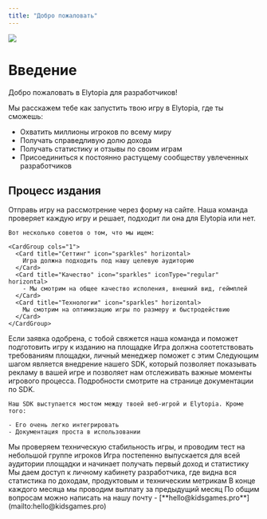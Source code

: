 ```yaml
---
title: "Добро пожаловать"
---
```


<img
  className="rounded-xl"
  noZoom={true}
  src="/images/preview.png"
/>

# Введение

Добро пожаловать в Elytopia для разработчиков\!

Мы расскажем тебе как запустить твою игру в Elytopia, где ты сможешь:

- Охватить миллионы игроков по всему миру
- Получать справедливую долю дохода
- Получать статистику и отзывы по своим играм
- Присоединиться к постоянно растущему сообществу увлеченных разработчиков

## Процесс издания

<Steps>
  <Step title="Отправить заявку на издание" iconType="regular" stepNumber="1">
    Отправь игру на рассмотрение через форму на сайте. Наша команда проверяет каждую игру и решает, подходит ли она для Elytopia или нет.

    Вот несколько советов о том, что мы ищем:

    <CardGroup cols="1">
      <Card title="Сеттинг" icon="sparkles" horizontal>
        Игра должна подходить под нашу целевую аудиторию
      </Card>
      <Card title="Качество" icon="sparkles" iconType="regular" horizontal>
        - Мы смотрим на общее качество исполения, внешний вид, геймплей
      </Card>
      <Card title="Технологии" icon="sparkles" horizontal>
        Мы смотрим на оптимизацию игры по размеру и быстродействию
      </Card>
    </CardGroup>
  </Step>
  <Step title="Получить одобрение и личного менеджера">
    Если заявка одобрена, с тобой свяжется наша команда и поможет подготовить игру к изданию на площадке
  </Step>
  <Step title="Соблюсти требования площадки">
    Игра должна соотетствовать требованиям площадки, личный менеджер поможет с этим
  </Step>
  <Step title="Интегрировать SDK">
    Следующим шагом является внедрение нашего SDK, который позволяет показывать рекламу в вашей игре и позволяет нам отслеживать важные моменты игрового процесса. Подробности смотрите на странице документации по SDK.

    Наш SDK выступается мостом между твоей веб-игрой и Elytopia. Кроме того:

    - Его очень легко интегрировать
    - Документация проста в использовании
  </Step>
  <Step title="Технический релиз">
    Мы проверяем техническую стабильность игры, и проводим тест на небольшой группе игроков
  </Step>
  <Step title="Глобальный релиз">
    Игра постепенно выпускается для всей аудитории площадки и начинает получать первый доход и статистику
  </Step>
  <Step title="Дешборд разработчика">
    Мы даем доступ к личному кабинету разработчика, где видна вся статистика по доходам, продуктовым и техническим метрикам
  </Step>
  <Step title="Первая выплата!">
    В конце каждого месяца мы проводим выплату за предыдущий месяц
  </Step>
</Steps>

<Info>
  По общим вопросам можно написать на нашу почту - [**hello@kidsgames.pro**](mailto:hello@kidsgames.pro)
</Info>